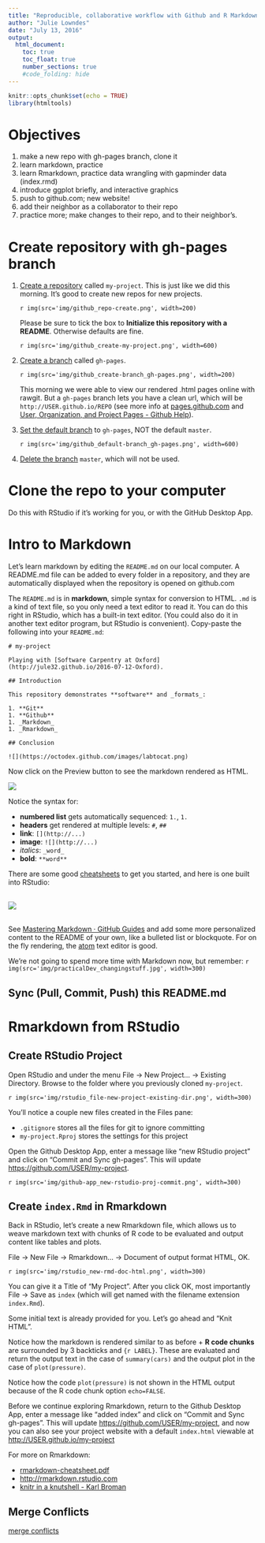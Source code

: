 ```yaml
---
title: "Reproducible, collaborative workflow with Github and R Markdown"
author: "Julie Lowndes"
date: "July 13, 2016"
output: 
  html_document:
    toc: true
    toc_float: true
    number_sections: true
    #code_folding: hide
---
```


```r
knitr::opts_chunk$set(echo = TRUE)
library(htmltools)
```

# Objectives


1. make a new repo with gh-pages branch, clone it
2. learn markdown, practice
3. learn Rmarkdown, practice data wrangling with gapminder data (index.rmd)
4. introduce ggplot briefly, and interactive graphics
5. push to github.com; new website!
6. add their neighbor as a collaborator to their repo
7. practice more; make changes to their repo, and to their neighbor's. 

# Create repository with gh-pages branch

1. [Create a repository](https://help.github.com/articles/create-a-repo/) called `my-project`. This is just like we did this morning. It's good to create new repos for new projects.

    `r img(src='img/github_repo-create.png', width=200)`
    
    Please be sure to tick the box to **Initialize this repository with a README**. Otherwise defaults are fine.
    
    `r img(src='img/github_create-my-project.png', width=600)`

1. [Create a branch](https://help.github.com/articles/creating-and-deleting-branches-within-your-repository/) called `gh-pages`.

    `r img(src='img/github_create-branch_gh-pages.png', width=200)`
    
    This morning we were able to view our rendered .html pages online with rawgit. But a `gh-pages` branch lets you have a clean url, which will be `http://USER.github.io/REPO` (see more info at [pages.github.com](https://pages.github.com) and [User, Organization, and Project Pages - Github Help](https://help.github.com/articles/user-organization-and-project-pages/)).
    
1. [Set the default branch](https://help.github.com/articles/setting-the-default-branch/) to `gh-pages`, NOT the default `master`.

    `r img(src='img/github_default-branch_gh-pages.png', width=600)`
    
1. [Delete the branch](https://help.github.com/articles/viewing-branches-in-your-repository/#deleting-branches) `master`, which will not be used.

# Clone the repo to your computer

Do this with RStudio if it's working for you, or with the GitHub Desktop App. 

# Intro to Markdown

Let's learn markdown by editing the `README.md` on our local computer. A README.md file can be added to every folder in a repository, and they are automatically displayed when the repository is opened on github.com  

The `README.md` is in **markdown**, simple syntax for conversion to HTML. `.md` is a kind of text file, so you only need a text editor to read it. You can do this right in RStudio, which has a built-in text editor. (You could also do it in another text editor program, but RStudio is convenient). Copy-paste the following into your `README.md`: 
  
```
# my-project

Playing with [Software Carpentry at Oxford](http://jule32.github.io/2016-07-12-Oxford).

## Introduction

This repository demonstrates **software** and _formats_:

1. **Git**
1. **Github**
1. _Markdown_
1. _Rmarkdown_

## Conclusion

![](https://octodex.github.com/images/labtocat.png)
```
    
Now click on the Preview button to see the markdown rendered as HTML.

![](img/rendered_markdown.png)
    
Notice the syntax for:

- **numbered list** gets automatically sequenced: `1.`, `1.`
- **headers** get rendered at multiple levels: `#`, `##`
- **link**: `[](http://...)`
- **image**: `![](http://...)`
- _italics_: `_word_` 
- **bold**: `**word**`

There are some good [cheatsheets](https://github.com/adam-p/markdown-here/wiki/Markdown-Here-Cheatsheet) to get you started, and here is one built into RStudio:
<br />
<br />

![](img/md_cheatsheet.png)
<br />
<br />

See [Mastering Markdown · GitHub Guides](https://guides.github.com/features/mastering-markdown/) and add some more personalized content to the README of your own, like a bulleted list or blockquote.
For on the fly rendering, the [atom](https://atom.io/) text editor is good.

We're not going to spend more time with Markdown now, but remember: 
`r img(src='img/practicalDev_changingstuff.jpg', width=300)`

## Sync (Pull, Commit, Push) this README.md 

# Rmarkdown from RStudio

## Create RStudio Project

Open RStudio and under the menu File -> New Project... -> Existing Directory. Browse to the folder where you previously cloned `my-project`.

`r img(src='img/rstudio_file-new-project-existing-dir.png', width=300)`

You'll notice a couple new files created in the Files pane:

- `.gitignore` stores all the files for git to ignore committing
- `my-project.Rproj` stores the settings for this project

Open the Github Desktop App, enter a message like "new RStudio project" and click on "Commit and Sync gh-pages". This will update <https://github.com/USER/my-project>.

`r img(src='img/github-app_new-rstudio-proj-commit.png', width=300)`

## Create `index.Rmd` in Rmarkdown

Back in RStudio, let's create a new Rmarkdown file, which allows us to weave markdown text with chunks of R code to be evaluated and output content like tables and plots.

File -> New File -> Rmarkdown... -> Document of output format HTML, OK.

`r img(src='img/rstudio_new-rmd-doc-html.png', width=300)`

You can give it a Title of "My Project". After you click OK, most importantly File -> Save as `index` (which will get named with the filename extension `index.Rmd`).

Some initial text is already provided for you. Let's go ahead and "Knit HTML".

Notice how the markdown is rendered similar to as before + **R code chunks** are surrounded by 3 backticks and `{r LABEL}`. These are evaluated and return the output text in the case of `summary(cars)` and the output plot in the case of `plot(pressure)`.

Notice how the code `plot(pressure)` is not shown in the HTML output because of the R code chunk option `echo=FALSE`.

Before we continue exploring Rmarkdown, return to the Github Desktop App, enter a message like "added index" and click on "Commit and Sync gh-pages". This will update <https://github.com/USER/my-project>, and now you can also see your project website with a default `index.html` viewable at <http://USER.github.io/my-project>

For more on Rmarkdown:

- [rmarkdown-cheatsheet.pdf](../cheatsheets/rmarkdown-cheatsheet.pdf)
- <http://rmarkdown.rstudio.com>
- [knitr in a knutshell - Karl Broman](http://kbroman.org/knitr_knutshell/)

## Merge Conflicts

[merge conflicts](http://r-pkgs.had.co.nz/git.html#git-pull)

